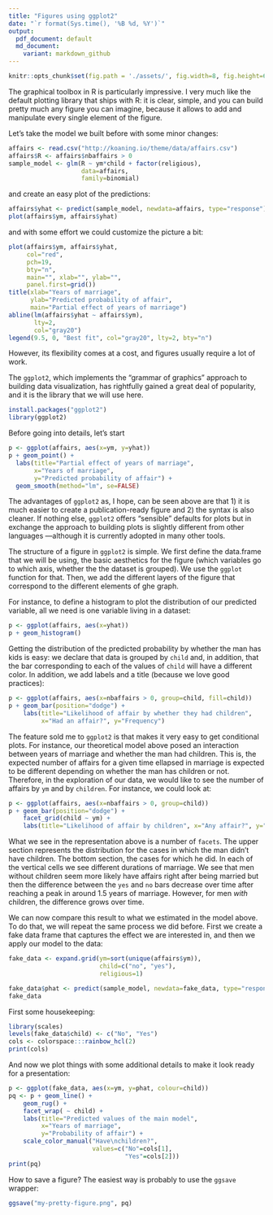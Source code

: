 --- 
title: "Figures using ggplot2"
date: "`r format(Sys.time(), '%B %d, %Y')`"
output: 
  pdf_document: default
  md_document:
    variant: markdown_github
---

```{r setup, include=FALSE, cache=FALSE}
knitr::opts_chunk$set(fig.path = './assets/', fig.width=8, fig.height=6)
```

The graphical toolbox in R is particularly impressive. I very much like the
default plotting library that ships with R: it is clear, simple, and you can
build pretty much any figure you can imagine, because it allows to add and
manipulate every single element of the figure. 

Let's take the model we built before with some minor changes:

```{r}
affairs <- read.csv("http://koaning.io/theme/data/affairs.csv")
affairs$R <- affairs$nbaffairs > 0
sample_model <- glm(R ~ ym*child + factor(religious), 
                    data=affairs, 
                    family=binomial)
```

and create an easy plot of the predictions:

```{r}
affairs$yhat <- predict(sample_model, newdata=affairs, type="response")
plot(affairs$ym, affairs$yhat)
```

and with some effort we could customize the picture a bit:

```{r}
plot(affairs$ym, affairs$yhat, 
     col="red", 
     pch=19, 
     bty="n", 
     main="", xlab="", ylab="", 
     panel.first=grid())
title(xlab="Years of marriage", 
      ylab="Predicted probability of affair", 
      main="Partial effect of years of marriage")
abline(lm(affairs$yhat ~ affairs$ym), 
       lty=2, 
       col="gray20")
legend(9.5, 0, "Best fit", col="gray20", lty=2, bty="n")
```

However, its flexibility comes at a cost, and figures usually require a lot of work. 

The `ggplot2`, which implements the "grammar of graphics" approach to building
data visualization, has rightfully gained a great deal of popularity, and it is
the library that we will use here.

```{r}
install.packages("ggplot2")
library(ggplot2)
```

Before going into details, let's start 

```{r}
p <- ggplot(affairs, aes(x=ym, y=yhat))
p + geom_point() + 
  labs(title="Partial effect of years of marriage", 
       x="Years of marriage", 
       y="Predicted probability of affair") +
  geom_smooth(method="lm", se=FALSE)
```

The advantages of `ggplot2` as, I hope, can be seen above are that 1) it is much
easier to create a publication-ready figure and 2) the syntax is also cleaner.
If nothing else, `ggplot2` offers "sensible" defaults for plots but in exchange
the approach to building plots is slightly different from other languages
---although it is currently adopted in many other tools.

The structure of a figure in `ggplot2` is simple. We first define the data.frame
that we will be using, the basic aesthetics for the figure (which variables go
to which axis, whether the the dataset is grouped). We use the `ggplot` function
for that. Then, we add the different layers of the figure that correspond to the
different elements of ghe graph.

For instance, to define a histogram to plot the distribution of our predicted
variable, all we need is one variable living in a dataset:

```{r}
p <- ggplot(affairs, aes(x=yhat))
p + geom_histogram()
```

Getting the distribution of the predicted probability by whether the man has
kids is easy: we declare that data is grouped by `child` and, in addition, that
the bar corresponding to each of the values of `child` will have a different
color. In addition, we add labels and a title (because we love good practices):

```{r}
p <- ggplot(affairs, aes(x=nbaffairs > 0, group=child, fill=child))
p + geom_bar(position="dodge") +
    labs(title="Likelihood of affair by whether they had children",
         x="Had an affair?", y="Frequency")
```

The feature sold me to `ggplot2` is that makes it very easy to get conditional
plots. For instance, our theoretical model above posed an interaction between
years of marriage and whether the man had children. This is, the expected number
of affairs for a given time ellapsed in marriage is expected to be different
depending on whether the man has children or not. Therefore, in the exploration
of our data, we would like to see the number of affairs by `ym` and by
`children`. For instance, we could look at:

```{r fig.width=8}
p <- ggplot(affairs, aes(x=nbaffairs > 0, group=child))
p + geom_bar(position="dodge") +
    facet_grid(child ~ ym) +
    labs(title="Likelihood of affair by children", x="Any affair?", y="Frequency")
```

What we see in the representation above is a number of `facets`. The upper
section represents the distribution for the cases in which the man didn't have
children. The bottom section, the cases for which he did. In each of the
vertical cells we see different durations of marriage. We see that men without
children seem more likely have affairs right after being married but then the
difference between the `yes` and `no` bars decrease over time after reaching a
peak in around 1.5 years of marriage. However, for men _with_ children, the
difference grows over time.

We can now compare this result to what we estimated in the model above. To do
that, we will repeat the same process we did before. First we create a fake data
frame that captures the effect we are interested in, and then we apply our model
to the data: 

```{r}
fake_data <- expand.grid(ym=sort(unique(affairs$ym)), 
                         child=c("no", "yes"), 
                         religious=1)

fake_data$phat <- predict(sample_model, newdata=fake_data, type="response")
fake_data
```

First some housekeeping:

```{r}
library(scales)
levels(fake_data$child) <- c("No", "Yes")
cols <- colorspace:::rainbow_hcl(2)
print(cols)
```

And now we plot things with some additional details to make it look ready for a presentation:

```{r}
p <- ggplot(fake_data, aes(x=ym, y=phat, colour=child))
pq <- p + geom_line() +
    geom_rug() +
    facet_wrap( ~ child) + 
    labs(title="Predicted values of the main model",
         x="Years of marriage",
         y="Probability of affair") + 
    scale_color_manual("Have\nchildren?",
                       values=c("No"=cols[1],
                                "Yes"=cols[2]))
print(pq)
```

How to save a figure? The easiest way is probably to use the `ggsave` wrapper:

```{r eval=FALSE}
ggsave("my-pretty-figure.png", pq)
```
